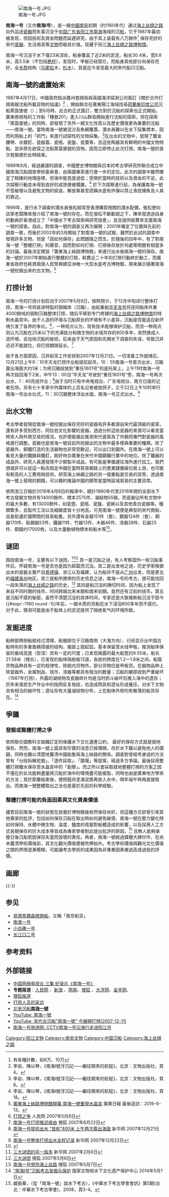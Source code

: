 [[File:南海一号.JPG|thumb]]

'''南海一号'''（又作'''南海I号'''），是一艘[[中國|中國]][[南宋|南宋]]初期（约1160年代）通过[[海上丝绸之路|海上丝绸之路]]向外运送[[瓷器|瓷器]]而失事沉没于[[中国|中国]][[广东省|广东省]][[阳江市|阳江市]][[南中国海|南海]]海域的沉[[船|船]]，它于1987年最初被发现，但因技術及資金問題而延遲研究，由于其上装载有八万餘件<ref>有各種計數，如6万、10万</ref> 保存完好的宋代[[瓷器|瓷器]]、生活用具等[[文物|文物]]而极具价值。现藏于阳江[[海上丝绸之路博物馆|海上丝绸之路博物馆]]。

南海一号沉没于水下僅23米深处，船身覆盖了近2米的淤泥，船长30.4米，宽9.8米，高3.5米（不包括[[桅杆|桅杆]]），发现时，甲板已经腐烂，而船身其他部分尚保存完好，全[[木质|木质]]结构（[[马尾松|马尾松]]木，[[杉木|杉木]]），其是迄今发现最大的宋代船只沉船。

==南海一號的處置始末==
1987年4月17日，中國政府指派廣州救撈局與英國海洋探測公司簽訂《關於合作打撈兩艘沈船所載貨物的協議》<ref>李岩、陳以琴，《南海I號浮沉記——繼往開來的航程》，北京：文物出版社，頁4。</ref> ，開始聯合在廣東陽江海域找尋[[荷蘭東印度公司|荷蘭東印度公司]]沉船萊茵堡號（{{lang|nl|Rijnsburg}}）；至6月時，此合約正式簽訂，雙方對於沉船的探索也正式開始。廣東救撈局的工作船「穗救201」進入川山群島開始進行沈船的探索，但在探索「萊茵堡號」的同時，卻發現了另外一艘文化性質以及歷史價值更為重要的沈船——南海一號。當時南海一號被泥沙及魚網覆蓋，潛水員難以在水下採集標本，因而利用船上的「抓鬥」來進行試探性的文物採集。<ref>李岩、陳以琴，《南海I號浮沉記——繼往開來的航程》，北京：文物出版社，頁8。</ref>在出水的文物中，發現了鍍金腰帶、水銀釘、瓷器蓋、瓷瓶、瓷盤、瓷蓋等，且這些陶器具有鮮明的中國文物特點，並非原先欲探之沈船萊茵堡號的貨物，因而立即停止此次打撈，南海一號的首次發掘便於此時結束。

1989年8月，經過嚴謹的調查，中國歷史博物館與日本的考古學研究所聯合成立中國南海沉船調查學術委員會，由兩國專家進行進一步的定位。此次的調查中雖然確定了精確的地理座標，但海中能見度過低；受限於當時的技術以及資金的不足，此次探察行動並未得到良好的成效便被擱置。<ref>李岩、陳以琴，《南海I號浮沉記——繼往開來的航程》，北京：文物出版社，頁18。</ref> 於下次探察進行前，為保護南海一號不受破壞以及避免文物的偷盜，解放軍甚至謊稱水底有炸彈以禁止漁民捕魚及人員的靠近。

1999年，進行水下調查的潛水員張松經常至香港購買相關的潛水配備，張松便向店家老闆陳來發介紹了南海一號的存在。而在張松不斷勸說之下，陳來發透過自身的動員於香港成立了「中國水下考古探索與研究協會」，並且提供經費來支援南海一號的探查。自此，對南海一號的調查又再次展開；2001年確定了位置與先前的調查一致，而後於2002年的3月開始了對南海一號的試掘，雖然於此試的調查中發現許多文物，但是「該如何保存」此問題隨之而生。於隨後的四年中，有了對南海一號「整體打撈」的聲音，因而對如何打撈、打撈後存放於何處等問題有相當多的討論。最後決定建設「廣東海上絲路博物館」來進行出水後南海一號的保存。南海一號於2007年開始進行整體的打撈，耗費近二十年的打撈行動終於動工，而廣東省政府也耗資兩億人民幣興建亞洲唯一大型水底考古博物館，用來展示隨著南海一號挖掘出來的古文物。<ref>[http://hk.apple.nextmedia.com/international/art/20091225/13561111 廣東海上絲路博物館開幕 南海一號重現水晶宮] {{Wayback|url=http://hk.apple.nextmedia.com/international/art/20091225/13561111 |date=20160604113250 }} 蘋果日報 最後造訪：2016-6-13。</ref>

==打捞计划==
南海一号的打捞计划启动于2007年5月8日，按照预计，于12月中旬进行整体打捞，南海一号将装进特製的钢箱体（沉箱），由起重船[[华天龙号|华天龙号]]将连同船体共重4000餘吨的钢制沉箱整体打捞，随后平移到专门修建的[[海上丝绸之路博物馆|海上丝绸之路博物馆]]的特制水晶宫中。由于人造的环境与沉船原处的环境有不小差异，沉船是否能适应新环境引发了各界的争论。<ref>[http://culture.people.com.cn/GB/22226/78241/78243/5703206.html 打捞之争] {{Wayback|url=http://culture.people.com.cn/GB/22226/78241/78243/5703206.html |date=20071221224719 }} 人民网 2007年5月8日</ref>，一种观点认为，现有技术能够保护沉船，而另一种观点则认为沉船在25米以下的充满盐分和微生物的水域共存的800多年，突然换成人造环境，会加快沉船的破损。后来由于天气原因和先期水下调查的失误，导致沉井迟迟不能就位，将打捞期限延长。<ref>[http://news.sohu.com/20070622/n250723918.shtml 南海一号打捞推迟缘由] {{Wayback|url=http://news.sohu.com/20070622/n250723918.shtml |date=20131129213926 }} 搜狐 2007年6月22日</ref>

由于各方面原因，沉井起吊工作安排到2007年12月21日。一切准备工作就绪后，12月21日上午9：10华天龙打捞作业船提前起吊，10：55南海一号首次出水，沉箱露出海面大约1米；为把沉箱投放到“重任1601号”的底托架上，上午11时南海一号再次投回海下2米，中午13：00当“华天龙”号驶到“重任1601号”旁，南海一号再次出水，1：40完成作业；<ref>[http://news.xinhuanet.com/politics/2007-12/21/content_7290521.htm 南海一号提前出水 “首航”400米 上午两次露出海面] {{Wayback|url=http://news.xinhuanet.com/politics/2007-12/21/content_7290521.htm |date=20080407023354 }} 新华网 2007年12月21日</ref>由于当时只有中央电视台、广东电视台、南方日报的记者在场，另有七十多家中外媒体的上百名记者被放鸽子，又于22日上午10时举行南海一号出水仪式，11：30沉箱整体浮出水面，南海一号正式出水。<ref>[http://news.xinhuanet.com/politics/2007-12/22/content_7294129.htm 南海一号整体打捞出水全程记录 ] {{Wayback|url=http://news.xinhuanet.com/politics/2007-12/22/content_7294129.htm |date=20131004141340 }} 新华网 2007年12月22日</ref>

==出水文物==
考古學者發現從南海一號挖掘出保存完好的瓷器有許多都源自宋代最頂級的瓷窯，還有許多受到西方、阿拉伯文化影響的瓷器。透過分析這些瓷器的來源可以看見當時宋人與外商交易的情況，也許便能據此推測宋代瓷窯為了外銷而專門對瓷器的風格進行調整。瓷器也是南海一號目前所挖掘出的文物中最多樣與重要的種類。除了瓷器外，銅鐵打造的生活器物也非常受歡迎，可以出口到國外。在南海一號上可以看見大量的鐵鍋與鐵釘，剛好吻合廣東在宋代中國鋼鐵行業中的地位。除了鐵器的成品外，研究人員還發現不少銅製半成品，有可能是準備運往海外進行加工。我們想或許可以從這一點去假定中國在當時貿易網路上的產業鏈層級位居上游，也可能有較高的人工費用與技術。研究海上絲綢之路的另一個重點是交易的貨幣，透過南海一號上發現的銅錢，可以概約推論中國的銅幣是當時區域貿易的主要貨幣。

依照浙江日報於2016年4月8日的報導中，總計1980年代至2016年間的全部水下考古發掘文物共有14000餘件、標本2575件、凝結物55頓。而瓷器佔所有文物中的最大多數，有13000餘件，如瓷壺、瓷瓶、瓷盤、瓷碗以及其他青白瓷器等。種類繁多，且製作工法以及細緻度皆十分地高，可見南海一號便是典型的宋代商船，且是航運於國際間的貿易船隻。另外還有金器151件（套）、銀器124件（套）、銅器170件、鉛錫器53件、鐵器11件、竹器13件、木器46件、漆器28件、石器25件、銅錢约17000枚，以及大量動植物標本和船木等<ref>{{cite news|author1=俞吉吉|title=“南海一号”|url=http://zjrb.zjol.com.cn/html/2016-04/08/content_2962134.htm?div=-1|accessdate=2016-04-15|agency=浙江日报|publisher=浙江日报报业集团|date=2016-04-08|archive-url=https://web.archive.org/web/20160427061814/http://zjrb.zjol.com.cn/html/2016-04/08/content_2962134.htm?div=-1|archive-date=2016-04-27|dead-url=no}}</ref>。

==谜团==
围绕南海一号，主要有以下谜团，<ref>[http://news.xinhuanet.com/collection/2007-02/06/content_5701892.htm 三大谜团的另一版本] {{Wayback|url=http://news.xinhuanet.com/collection/2007-02/06/content_5701892.htm |date=20070523205335 }} 新华网 2007年2月6日</ref><ref>[http://news.sohu.com/20070506/n249866054.shtml 三大谜团] {{Wayback|url=http://news.sohu.com/20070506/n249866054.shtml |date=20130107012717 }} 搜狐 2007年5月6日</ref> 其一是沉船之谜，有人考察国外一些沉船事件后，怀疑南海一号是否也是因为超载而沉没。其二是出发地之谜，历史学家根据出水的瓷器主要产自[[景德镇|景德镇]]、浙江以及福建，认为船并不是从[[广州|广州]]出发，而是更北的[[福建|福建]][[泉州|泉州]]地区。其三是船所携带的历史信息之谜，南海一号的考古，很可能找回一段失落的[[海上丝绸之路|海上丝绸之路]]的历史。<ref>[http://news.sohu.com/20070507/n249872346.shtml 南海一号带热海上丝路] {{Wayback|url=http://news.sohu.com/20070507/n249872346.shtml |date=20130107012732 }} 搜狐 2007年5月7日</ref> 其四是船沉没的确切时间，因为船上发现了来自不同时期的钱币，时间跨越北宋末期和南宋初期。竟然还有汉初的钱币。第五是沉船不腐的秘密，虽然不清楚沉没的具体时间，专家还是大致推断船沉没于距今{{#expr:{{CURRENTYEAR}}-1160 round -1}}年前，一艘木质的货船在水下浸泡800多年而不腐烂。对于此，猜测可能是由于船体上的淤泥提供了隔绝氧气的环境所致。

==发掘进度==
船舯部两侧船舷经过清理，船艏部位于沉箱南侧（大海方向），已经显示出中国古船特有的多重鱼鳞搭接的结构，艏部上翘起弧，基本保留至水线甲板，推测船体保留的垂线高度（型深）具有一定的尺度；已发现揭露的最大船宽约9.55米，船长21.58米（残长），已发现的船体隔舱板12道，各舱的跨度在1.2—1.8米之间，船载货物品种具有一定的规律性，除舱内货物外，部分货物应是甲板货。在器物品种上除瓷器外，金属制品、钱币、漆器等都具有相当的数量；沉船的艉部收到严重破坏（1987年打捞），外露的凝结物及瓷器碎片均是当时抓斗破坏后推入海中的遗存；历年来渔民生产作业中的拖网反复拖挂，也造成网具和遗址形成叠压，对水下文物具有相当的破坏性；遗址存有大量凝结物分布，上在船体外侧均有散落的船货存在。<ref>[http://www.uch-china.org/projectdetail.aspx?cid=48 “南海I号”沉船考古发掘与保护]{{dead link|date=2017年11月 |bot=InternetArchiveBot |fix-attempted=yes }} 国家文物局水下文化遗产保护中心 2014年5月1日</ref>

==爭議==

===發掘或整體打撈之爭===
依照聯合國教科文組織訂定的保護水下文化遺產公約， 最好的保存方式就是就地保存。然而，南海一號上面具有珍寶的消息已經傳開，存於水下難以避免他人的覬覦。同時也難以清楚地釐清中國船隻與海上絲路的關係。調查對曾經考慮過的方法曾有「分段拆解挖掘」、「逐件採取」、「圍堰」等提案，經過多方爭論，最後採用整體打撈離水保存至水晶宮中的「創舉」。而之所以會採取就地整體打撈的方案之因不僅在於此法能夠盡量將沉船於海中的環境盡可能複製，同時也由是廣東地方學來的方法；其於節慶結束後，便把龍舟塗滿泥漿再放入水中，明年端午時再直接取出。而南海一號整體取出之法也是基於先前的科學經驗。

===整體打撈可能的負面因素與文化資產價值===
儘管目前南海一號的狀態在放置於博物館後依然保存尚好，但這種方式卻曾引來其他專家的批評，包括如何保存沉船在取出時如何避免破壞、南海一號在壓力變化時如何保持、水體中微生物、溫度、鹽度的改變對船體造成的影響，以及採用人工方式長期保存的巨大成本等皆成為專家學者對此提出批評的原因，<ref>臧振華，〈從「南海一號」談水下考古〉，《中華水下考古學會會訊》第5期(台北：中華水下考古學會)，2008，頁3-4。</ref> 且無人能夠承擔日後沉船若因保存失當而毀壞的責任。再者，南海一號經過媒體大肆炒作，在尚未釐清學術價值前，其文化觀光價值便被吹捧抬升。考古學術價值與觀光文化價值之間的界限逐漸模糊，可能讓考古學術的成果因為非專業因素被過高或過低的評價。</p>

== 画廊 ==
{{multiple image
| align  = left
| width = 240
| image1 = Yangjiang Hailing Dao Dajiao Wan 2013.09.15 10-18-43.jpg
| caption1 = 广东[[海上丝绸之路博物馆|海上丝绸之路博物馆]]所在地广东[[阳江市|阳江市]][[海陵岛|海陵岛]]
| image2 = Yangjiang Hailing Dao Nanhai 1 Hao 2013.09.15 10-50-33.jpg
| caption2 = 广东海上丝绸之路博物馆
| image3 = Yangjiang Hailing Dao Nanhai 1 Hao 2013.09.15 11-18-28.jpg
| caption3 = 作业现场
| image4 = Yangjiang Hailing Dao Nanhai 1 Hao 2013.09.15 11-34-25.jpg
| caption4 = 出土文物之龙泉窑青釉刻划花卉纹碗
}}
{{-}}

==参见==
* [[哥德馬爾森號商船|哥德馬爾森號商船]]，又稱「南京船貨」
* [[南澳一号|南澳一号]]
* [[小白礁一号|小白礁一号]]
* [[长江口二号|长江口二号]]

==参考资料==
{{Reflist}}

==外部链接==
*[http://jishi.cntv.cn/nanhaiyihao/videopage/ 中国网络电视台 三集 纪录片《南海一号》] {{Wayback|url=http://jishi.cntv.cn/nanhaiyihao/videopage/ |date=20191001223252 }}
*'''专题报道'''：[http://culture.people.com.cn/GB/22226/34912/34914/5715837.html 人民网] {{Wayback|url=http://culture.people.com.cn/GB/22226/34912/34914/5715837.html |date=20181001190748 }}、[http://news.sina.com.cn/z/nanhai1hao/index.shtml 新浪] {{Wayback|url=http://news.sina.com.cn/z/nanhai1hao/index.shtml |date=20190612134242 }}、[https://web.archive.org/web/20071224132809/http://history.163.com/special/000113DV/nanhno1.html 网易]、[http://news.sohu.com/s2007/nanhaiyihao/ 搜狐] {{Wayback|url=http://news.sohu.com/s2007/nanhaiyihao/ |date=20181008000325 }}、[https://web.archive.org/web/20080122095436/http://news.dayoo.com/guangzhou/zhuanti/node_33541/2007-12/21/index.shtml 大洋网]、[https://web.archive.org/web/20071229055026/http://www.ycwb.com/special/node_4956.htm 金羊网]、
* [http://news.sohu.com/20070607/n250451748.shtml 搜狐报道] {{Wayback|url=http://news.sohu.com/20070607/n250451748.shtml |date=20190915095454 }}
* [http://gd.sohu.com/20070522/n250162958.shtml 打捞人员的采访] {{Wayback|url=http://gd.sohu.com/20070522/n250162958.shtml |date=20181008000342 }}
* [http://big5.huaxia.com/zt/whbl/07-035/index.html 北宋沉船'''南海一號'''] {{Wayback|url=http://big5.huaxia.com/zt/whbl/07-035/index.html |date=20181009065734 }}
* [https://www.youtube.com/watch?v=1Rvnz5kDIxk YouTube: 南海一號] {{Wayback|url=https://www.youtube.com/watch?v=1Rvnz5kDIxk |date=20220307114837 }}
* [https://www.youtube.com/watch?v=Z1oADPxtH3A YouTube: 宋代古沉船"南海一號" 今展開打撈(2007-12-11)]
* [https://web.archive.org/web/20120517054337/http://www.nanhai1.com/info/show.asp?id=337 南海一号旅游网: CCTV南海一号沿海行走进阳江市]

{{DEFAULTSORT:N}}
[[Category:阳江文物|Category:阳江文物]]
[[Category:南宋文物|Category:南宋文物]]
[[Category:中国沉船|Category:中国沉船]]
[[Category:海上丝绸之路|Category:海上丝绸之路]]